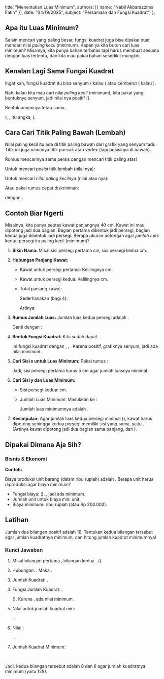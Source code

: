   title: "Menentukan Luas Minimum",
  authors: [{ name: "Nabil Akbarazzima Fatih" }],
  date: "04/19/2025",
  subject: "Persamaan dan Fungsi Kuadrat",
};

## Apa itu Luas Minimum?

Selain mencari yang paling besar, fungsi kuadrat juga bisa dipakai buat mencari nilai _paling kecil_ (minimum). Kapan ya kita butuh cari luas minimum? Misalnya, kita punya bahan terbatas tapi harus membuat sesuatu dengan luas tertentu, dan kita mau pakai bahan sesedikit mungkin.

## Kenalan Lagi Sama Fungsi Kuadrat

Ingat kan, fungsi kuadrat itu bisa senyum (<InlineMath math="ax^2 + bx + c" /> kalau <InlineMath math="a > 0" />) atau cemberut (<InlineMath math="ax^2 + bx + c" /> kalau <InlineMath math="a < 0" />).

Nah, kalau kita mau cari nilai _paling kecil_ (minimum), kita pakai yang bentuknya senyum, jadi nilai <InlineMath math="a" /> nya positif (<InlineMath math="a > 0" />).

Bentuk umumnya tetap sama:

<BlockMath math="f(x) = ax^2 + bx + c" />

(<InlineMath math="a" />, <InlineMath math="b" />, <InlineMath math="c" /> itu angka, <InlineMath math="a \neq 0" />).

## Cara Cari Titik Paling Bawah (Lembah)

Nilai paling kecil itu ada di titik paling bawah dari grafik yang senyum tadi. Titik ini juga namanya titik puncak atau vertex (tapi posisinya di bawah).

Rumus mencarinya sama persis dengan mencari titik paling atas!

Untuk mencari _posisi_ titik lembah (nilai <InlineMath math="x" /> nya):

<BlockMath math="x_p = -\frac{b}{2a}" />

Untuk mencari _nilai paling kecilnya_ (nilai <InlineMath math="y" /> atau <InlineMath math="f(x)" /> nya):

<BlockMath math="y_p = f(x_p) = a(x_p)^2 + b(x_p) + c" />

Atau pakai rumus cepat diskriminan:

<BlockMath math="y_p = -\frac{D}{4a}" />

dengan <InlineMath math="D = b^2 - 4ac" />.

## Contoh Biar Ngerti

Misalnya, kita punya seutas kawat panjangnya 40 cm. Kawat ini mau dipotong jadi dua bagian. Bagian pertama dibentuk jadi persegi, bagian kedua juga dibentuk jadi persegi. Berapa ukuran potongan agar _jumlah luas_ kedua persegi itu paling kecil (minimum)?

1.  **Bikin Nama:** Misal sisi persegi pertama <InlineMath math="x" /> cm, sisi persegi kedua <InlineMath math="y" /> cm.
2.  **Hubungan Panjang Kawat:**

    - Kawat untuk persegi pertama: Kelilingnya <InlineMath math="4x" /> cm.
    - Kawat untuk persegi kedua: Kelilingnya <InlineMath math="4y" /> cm.
    - Total panjang kawat:

      <BlockMath math="4x + 4y = 40" />

      Sederhanakan (bagi 4):

      <BlockMath math="x + y = 10" />

      Artinya:

      <BlockMath math="y = 10 - x" />

3.  **Rumus Jumlah Luas:** Jumlah luas kedua persegi adalah <InlineMath math="A = \text{Luas}_1 + \text{Luas}_2" />.

    <BlockMath math="A(x) = x^2 + y^2" />

    Ganti <InlineMath math="y" /> dengan <InlineMath math="10 - x" />:

    <div className="flex flex-col gap-4">
      <BlockMath math="A(x) = x^2 + (10 - x)^2" />
      <BlockMath math="A(x) = x^2 + (100 - 20x + x^2)" />
      <BlockMath math="A(x) = 2x^2 - 20x + 100" />
    </div>

4.  **Bentuk Fungsi Kuadrat:** Kita sudah dapat <InlineMath math="A(x) = 2x^2 - 20x + 100" />.

    Ini fungsi kuadrat dengan <InlineMath math="a = 2" />, <InlineMath math="b = -20" />, <InlineMath math="c = 100" />. Karena <InlineMath math="a" /> positif, grafiknya senyum, jadi ada nilai minimum.

5.  **Cari Sisi x untuk Luas Minimum:** Pakai rumus <InlineMath math="x_p = -b / (2a)" />:

    <BlockMath math="x_p = -\frac{-20}{2 \times 2} = \frac{20}{4} = 5" />

    Jadi, sisi persegi pertama harus 5 cm agar jumlah luasnya minimal.

6.  **Cari Sisi y dan Luas Minimum:**

    - Sisi persegi kedua: <InlineMath math="y = 10 - x = 10 - 5 = 5" /> cm.
    - Jumlah Luas Minimum: Masukkan <InlineMath math="x = 5" /> ke <InlineMath math="A(x)" />:

      <BlockMath math="A(5) = 2(5)^2 - 20(5) + 100 = 2(25) - 100 + 100 = 50" />

      Jumlah luas minimumnya adalah <InlineMath math="50 \text{ cm}^2" />.

7.  **Kesimpulan:** Agar jumlah luas kedua persegi minimal (<InlineMath math="50 \text{ cm}^2" />), kawat harus dipotong sehingga kedua persegi memiliki sisi yang sama, yaitu <InlineMath math="5 \text{ cm}" />. (Artinya kawat dipotong jadi dua bagian sama panjang, <InlineMath math="20 \text{ cm}" /> dan <InlineMath math="20 \text{ cm}" />).

## Dipakai Dimana Aja Sih?

### Bisnis & Ekonomi

**Contoh:**

Biaya produksi <InlineMath math="x" /> unit barang (dalam ribu rupiah) adalah <InlineMath math="C(x) = 3x^2 - 60x + 500" />. Berapa unit harus diproduksi agar biaya minimum?

- Fungsi biaya: <InlineMath math="C(x) = 3x^2 - 60x + 500" /> (<InlineMath math="a=3, b=-60" />). <InlineMath math="a>0" />, jadi ada minimum.
- Jumlah unit untuk biaya min: <InlineMath math="x_p = -b / (2a) = -(-60) / (2 \times 3) = 60 / 6 = 10" /> unit.
- Biaya minimum: <InlineMath math="C(10) = 3(10)^2 - 60(10) + 500 = 3(100) - 600 + 500 = 300 - 600 + 500 = 200" /> ribu rupiah (atau Rp 200.000).

## Latihan

Jumlah dua bilangan positif adalah 16. Tentukan kedua bilangan tersebut agar jumlah kuadratnya minimum, dan hitung jumlah kuadrat minimumnya!

### Kunci Jawaban

1.  Misal bilangan pertama <InlineMath math="x" />, bilangan kedua <InlineMath math="y" />. (<InlineMath math="x > 0, y > 0" />).
2.  Hubungan: <InlineMath math="x + y = 16" />. Maka <InlineMath math="y = 16 - x" />.
3.  Jumlah Kuadrat: <InlineMath math="J = x^2 + y^2" />.

    <div className="flex flex-col gap-4">
      <BlockMath math="J(x) = x^2 + (16 - x)^2" />
      <BlockMath math="J(x) = x^2 + (256 - 32x + x^2)" />
      <BlockMath math="J(x) = 2x^2 - 32x + 256" />
    </div>

4.  Fungsi Jumlah Kuadrat: <InlineMath math="J(x) = 2x^2 - 32x + 256" />.

    (<InlineMath math="a = 2, b = -32" />). Karena <InlineMath math="a > 0" />, ada nilai minimum.

5.  Nilai <InlineMath math="x" /> untuk jumlah kuadrat min:

    <BlockMath math="x_p = -b / (2a) = -(-32) / (2 \times 2) = 32 / 4 = 8" />.

6.  Nilai <InlineMath math="y" />:

    <BlockMath math="y = 16 - x = 16 - 8 = 8" />.

7.  Jumlah Kuadrat Minimum:

    <BlockMath math="J(8) = 2(8)^2 - 32(8) + 256 = 2(64) - 256 + 256 = 128" />.

Jadi, kedua bilangan tersebut adalah 8 dan 8 agar jumlah kuadratnya minimum (yaitu 128).
